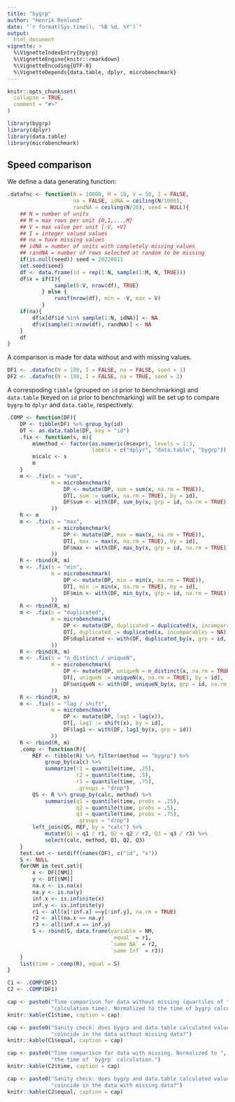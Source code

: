 ```yaml
---
title: "bygrp"
author: "Henrik Renlund"
date: "`r format(Sys.time(), '%B %d, %Y')`"
output:
  html_document
vignette: >
  %\VignetteIndexEntry{bygrp}
  %\VignetteEngine{knitr::rmarkdown}
  %\VignetteEncoding{UTF-8}
  %\VignetteDepends{data.table, dplyr, microbenchmark}
---
```


```r
knitr::opts_chunk$set(
  collapse = TRUE,
  comment = "#>"
)
```

```r
library(bygrp)
library(dplyr)
library(data.table)
library(microbenchmark)
```

## Speed comparison

We define a data generating function:
```r
.datafnc <- function(N = 10000, M = 10, V = 50, I = FALSE,
                     na = FALSE, idNA = ceiling(N/1000),
                     randNA = ceiling(N/20), seed = NULL){
    ## N = number of units
    ## M = max rows per unit {0,1,...,M}
    ## V = max value per unit [-V, +V]
    ## I = integer valued values
    ## na = have missing values
    ## idNA = number of units with completely missing values
    ## randNA = number of rows selected at random to be missing
    if(is.null(seed)) seed = 20220811
    set.seed(seed)
    df <- data.frame(id = rep(1:N, sample(1:M, N, TRUE)))
    df$x = if(I){
               sample(0:V, nrow(df), TRUE)
           } else {
               runif(nrow(df), min = -V, max = V)
           }
    if(na){
        df$x[df$id %in% sample(1:N, idNA)] <- NA
        df$x[sample(1:nrow(df), randNA)] <- NA
    }
    df
}
```

A comparison is made for data without and with missing values.

```r
DF1 <- .datafnc(N = 100, I = FALSE, na = FALSE, seed = 1)
DF2 <- .datafnc(N = 100, I = FALSE, na = TRUE, seed = 2)
```

A correspoding `tibble` (grouped on `id` prior to benchmarking) and `data.table`
(keyed on `id` prior to benchmarking) will be set up to compare `bygrp` to
`dplyr` and `data.table`, respectively.

```r

.COMP <- function(DF){
    DP <- tibble(DF) %>% group_by(id)
    DT <- as.data.table(DF, key = "id")
    .fix <- function(s, m){
        m$method <- factor(as.numeric(m$expr), levels = 1:3,
                           labels = c("dplyr", "data.table", "bygrp"))
        m$calc <- s
        m
    }
    m <- .fix(s = "sum",
              m = microbenchmark(
                  DP <- mutate(DP, sum = sum(x, na.rm = TRUE)),
                  DT[, sum := sum(x, na.rm = TRUE), by = id],
                  DF$sum <- with(DF, sum_by(x, grp = id, na.rm = TRUE))
              ))
    R <- m
    m <- .fix(s = "max",
              m = microbenchmark(
                  DP <- mutate(DP, max = max(x, na.rm = TRUE)),
                  DT[, max := max(x, na.rm = TRUE), by = id],
                  DF$max <- with(DF, max_by(x, grp = id, na.rm = TRUE))
              ))
    R <- rbind(R, m)
    m <- .fix(s = "min",
              m = microbenchmark(
                  DP <- mutate(DP, min = min(x, na.rm = TRUE)),
                  DT[, min := min(x, na.rm = TRUE), by = id],
                  DF$min <- with(DF, min_by(x, grp = id, na.rm = TRUE))
              ))
    R <- rbind(R, m)
    m <- .fix(s = "duplicated",
              m = microbenchmark(
                  DP <- mutate(DP, duplicated = duplicated(x, incomparables = NA)),
                  DT[, duplicated := duplicated(x, incomparables = NA), by = id],
                  DF$duplicated <- with(DF, duplicated_by(x, grp = id, na.rm = TRUE))
              ))
    R <- rbind(R, m)
    m <- .fix(s = "n_distinct / uniqueN",
              m = microbenchmark(
                  DP <- mutate(DP, uniqueN = n_distinct(x, na.rm = TRUE)),
                  DT[, uniqueN := uniqueN(x, na.rm = TRUE), by = id],
                  DF$uniqueN <- with(DF, uniqueN_by(x, grp = id, na.rm = TRUE))
              ))
    R <- rbind(R, m)
    m <- .fix(s = "lag / shift",
              m = microbenchmark(
                  DP <- mutate(DP, lag1 = lag(x)),
                  DT[, lag1 := shift(x), by = id],
                  DF$lag1 <- with(DF, lag1_by(x, grp = id))
              ))
    R <- rbind(R, m)
    .comp <- function(R){
        REF <- tibble(R) %>% filter(method == "bygrp") %>%
            group_by(calc) %>%
            summarize(r1 = quantile(time, .25),
                      r2 = quantile(time, .5),
                      r3 = quantile(time, .75),
                      .groups = "drop")
        QS <- R %>% group_by(calc, method) %>%
            summarise(q1 = quantile(time, probs = .25),
                      q2 = quantile(time, probs = .5),
                      q3 = quantile(time, probs = .75),
                      .groups = "drop")
        left_join(QS, REF, by = "calc") %>%
            mutate(Q1 = q1 / r1, Q2 = q2 / r2, Q3 = q3 / r3) %>%
            select(calc, method, Q1, Q2, Q3)
    }
    test.set <- setdiff(names(DF), c("id", "x"))
    S <- NULL
    for(NM in test.set){
        x <- DF[[NM]]
        y <- DT[[NM]]
        na.x <- is.na(x)
        na.y <- is.na(y)
        inf.x <- is.infinite(x)
        inf.y <- is.infinite(y)
        r1 <- all(x[!inf.x] ==y[!inf.y], na.rm = TRUE)
        r2 <- all(na.x == na.y)
        r3 <- all(inf.x == inf.y)
        S <- rbind(S, data.frame(variable = NM,
                                 `equal` = r1,
                                 `same NA` = r2,
                                 `same Inf` = r3))
    }
    list(time = .comp(R), equal = S)
}

C1 <- .COMP(DF1)
C2 <- .COMP(DF1)

```

```r
cap <- paste0("Time comparison for data without missing (quartiles of ",
              "calculation time). Normalized to the time of bygrp calculation.")
knitr::kable(C1$time, caption = cap)
```

```r
cap <- paste0("Sanity check: does bygrp and data.table calculated values ",
              "coincide in the data without missing data?")
knitr::kable(C1$equal, caption = cap)
```

```r
cap <- paste0("Time comparison for data with missing. Normalized to ",
              "the time of `bygrp` calculation.")
knitr::kable(C2$time, caption = cap)
```

```r
cap <- paste0("Sanity check: does bygrp and data.table calculated values ",
              "coincide in the data with missing data?")
knitr::kable(C2$equal, caption = cap)
```
